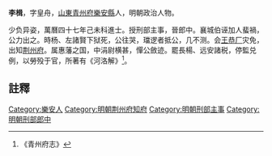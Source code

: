 {{明清人物信息框
| 姓名 = 李楫
| 原名 =
| 圖片名稱= 
| 圖片大小 =
| 圖片說明 = 
| 最高職務 =荆州府知府
| 國家 = 大明 
| 爵位 =
| 籍貫 = [[山東|山東]][[青州府|青州府]][[樂安縣|樂安縣]]
| 族裔 = 
| 旗籍 = 
| 字號 = 
| 諡號 =
| 出生日期 = 生年不详
| 出生地點 =
| 逝世日期 = 卒年不详
| 逝世地點 =
| 墓葬 =
| 配偶 = 
| 親屬 = 
| 出身 =
* 萬曆四十七年己未科進士
| 經歷 =
| 著作 =  
}}
'''李楫'''{{BD|？||？年||}}，字皇舟，[[山東|山東]][[青州府|青州府]][[樂安縣|樂安縣]]人，明朝政治人物。

少负异姿，萬曆四十七年己未科進士。授刑部主事，晉郎中。襄城伯诬加人蜚禍，公力出之。時杨、左諸賢下狱死，公往哭，璫逻者抵公，几不测。会[[王恭厂|王恭厂]]灾免，出知[[荆州府|荆州府]]。属惠藩之国，中涓尉横甚，憚公斂迹。罷長楊、远安諸税，停監兑例，以勞殁于官，所著有《河洛解》<ref>《青州府志》</ref>。

==註釋==
{{reflist}}

{{start box}}
{{s-off}}
{{s-before|[[顏欲章|顏欲章]]}}
{{s-title|明朝荊州府知府|天啟年間}}
{{s-after|[[胡公冑|胡公冑]]}}
{{end box}}

{{明朝人物小作品}}
{{萬曆四十七年己未科殿试金榜}}
{{DEFAULTSORT:Li李}}
[[Category:樂安人|Category:樂安人]]
[[Category:明朝荆州府知府|Category:明朝荆州府知府]]
[[Category:明朝刑部主事|Category:明朝刑部主事]]
[[Category:明朝刑部郎中|Category:明朝刑部郎中]]